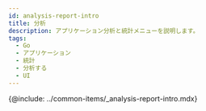 ```yaml
---
id: analysis-report-intro
title: 分析
description: アプリケーション分析と統計メニューを説明します。
tags:
  - Go
  - アプリケーション
  - 統計
  - 分析する
  - UI
---
```


<!-- 분석과 통계 / 애플리케이션 분석하기 -->

<!-- 분석 개요 필요 / 검토하기?-->

{@include: ../common-items/_analysis-report-intro.mdx}
